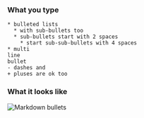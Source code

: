 ### What you type

```
* bulleted lists
  * with sub-bullets too
  * sub-bullets start with 2 spaces
    * start sub-sub-bullets with 4 spaces
* multi
line
bullet
- dashes and
+ pluses are ok too
```

### What it looks like

![Markdown bullets](../../../../../static/images/help/markdown-bullets.png)
